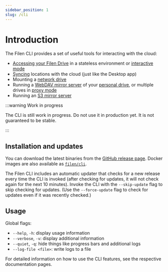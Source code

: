 ```yaml
---
sidebar_position: 1
slug: /cli
---
```



# Introduction

The Filen CLI provides a set of useful tools for interacting with the cloud:
- [Accessing your Filen Drive](./cli/access-filen-drive) in a stateless environment or [interactive mode](./cli/access-filen-drive#interactive-mode)
- [Syncing](./cli/syncing) locations with the cloud (just like the Desktop app)
- Mounting a [network drive](./cli/network-drive-mounting)
- Running a [WebDAV mirror server](./cli/webdav-and-s3-server#webdav-server) of your [personal drive](./cli/webdav-and-s3-server#single-user), or multiple drives in [proxy mode](./cli/webdav-and-s3-server#proxy-mode)
- Running an [S3 mirror server](./cli/webdav-and-s3-server#s3-server)

:::warning Work in progress

The CLI is still work in progress. Do not use it in production yet. It is not guaranteed to be stable.

:::


## Installation and updates

You can download the latest binaries from the [GitHub release page](https://github.com/FilenCloudDienste/filen-cli/releases/latest).
Docker images are also available as [`filen/cli`](https://hub.docker.com/repository/docker/filen/cli).

The Filen CLI includes an automatic updater that checks for a new release every time the CLI is invoked
(after checking for updates, it will not check again for the next 10 minutes).
Invoke the CLI with the `--skip-update` flag to skip checking for updates.
(Use the `--force-update` flag to check for updates even if it was recently checked.)


## Usage

Global flags:
- `--help`, `-h`: display usage information
- `--verbose`, `-v`: display additional information
- `--quiet`, `-q`: hide things like progress bars and additional logs
- `--log-file <file>`: write logs to a file

For detailed information on how to use the CLI features, see the respective documentation pages.